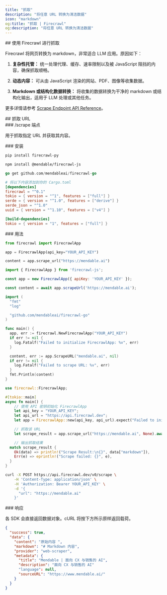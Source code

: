 ```yaml
---
title: "抓取"
description: "将任意 URL 转换为清洁数据"
icon: "markdown"
og:title: "抓取 | Firecrawl"
og:description: "将任意 URL 转换为清洁数据"
---
```


<div id="scraping-with-firecrawl">
  ## 使用 Firecrawl 进行抓取
</div>

Firecrawl 将网页转换为 markdown，非常适合 LLM 应用。原因如下：

1. **复杂性托管：**
   统一处理代理、缓存、速率限制以及被 JavaScript 阻挡的内容，确保抓取顺畅。

2. **动态内容：**
   可从由 JavaScript 渲染的网站、PDF、图像等收集数据。

3. **Markdown 或结构化数据转换：**
   将收集的数据转换为干净的 markdown 或结构化输出，适用于 LLM 处理或其他任务。

更多详情请参考 [Scrape Endpoint API Reference](https://docs.firecrawl.dev/api-reference/endpoint/scrape)。

<div id="scrape-a-url">
  ## 抓取 URL
</div>

<div id="scrape-endpoint">
  ### /scrape 端点
</div>

用于抓取指定 URL 并获取其内容。

<div id="installation">
  ### 安装
</div>

<CodeGroup>

```bash Python
pip install firecrawl-py
```

```bash JavaScript
npm install @mendable/firecrawl-js
```

```go Go
go get github.com/mendableai/firecrawl-go
```

```toml Rust
# 将以下内容添加到你的 Cargo.toml
[dependencies]
firecrawl = "^0.1"
tokio = { version = "^1", features = ["full"] }
serde = { version = "^1.0", features = ["derive"] }
serde_json = "^1.0"
uuid = { version = "^1.10", features = ["v4"] }

[build-dependencies]
tokio = { version = "1", features = ["full"] }
```

</CodeGroup>

<div id="usage">
  ### 用法
</div>

<CodeGroup>

```python Python
from firecrawl import FirecrawlApp

app = FirecrawlApp(api_key="YOUR_API_KEY")

content = app.scrape_url("https://mendable.ai")
```

```JavaScript JavaScript
import { FirecrawlApp } from 'firecrawl-js';

const app = new FirecrawlApp({ apiKey: 'YOUR_API_KEY' });

const content = await app.scrapeUrl('https://mendable.ai');
```

```go Go
import (
  "fmt"
  "log"

  "github.com/mendableai/firecrawl-go"
)

func main() {
  app, err := firecrawl.NewFirecrawlApp("YOUR_API_KEY")
  if err != nil {
    log.Fatalf("Failed to initialize FirecrawlApp: %v", err)
  }

  content, err := app.ScrapeURL("mendable.ai", nil)
  if err != nil {
    log.Fatalf("Failed to scrape URL: %v", err)
  }
  fmt.Println(content)
}
```

```rust Rust
use firecrawl::FirecrawlApp;

#[tokio::main]
async fn main() {
    // 使用 API 密钥初始化 FirecrawlApp
    let api_key = "YOUR_API_KEY";
    let api_url = "https://api.firecrawl.dev";
    let app = FirecrawlApp::new(api_key, api_url).expect("Failed to initialize FirecrawlApp");

    // 抓取该 URL
    let scrape_result = app.scrape_url("https://mendable.ai", None).await;

    // 输出抓取结果
  match scrape_result {
    Ok(data) => println!("Scrape Result:\n{}", data["markdown"]),
    Err(e) => eprintln!("Scrape failed: {}", e),
  }
}
```

```bash cURL
curl -X POST https://api.firecrawl.dev/v0/scrape \
    -H 'Content-Type: application/json' \
    -H 'Authorization: Bearer YOUR_API_KEY' \
    -d '{
      "url": "https://mendable.ai"
    }'
```

</CodeGroup>

<div id="response">
  ### 响应
</div>

各 SDK 会直接返回数据对象。cURL 将按下方所示原样返回载荷。

```json
{
  "success": true,
  "data": {
    "content": "原始内容 ",
    "markdown": "# Markdown 内容",
    "provider": "web-scraper",
    "metadata": {
      "title": "Mendable | 面向 CX 与销售的 AI",
      "description": "面向 CX 与销售的 AI"
      "language": null,
      "sourceURL": "https://www.mendable.ai/"
    }
  }
}
```

